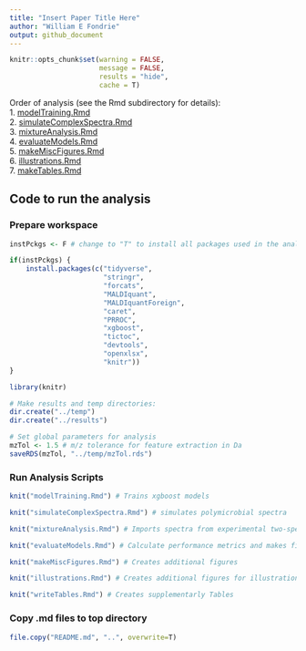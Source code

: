 ```yaml
---
title: "Insert Paper Title Here"
author: "William E Fondrie"
output: github_document
---
```


```r
knitr::opts_chunk$set(warning = FALSE, 
                      message = FALSE, 
                      results = "hide", 
                      cache = T)
```

Order of analysis (see the Rmd subdirectory for details):  
1. [modelTraining.Rmd]("Rmd/modelTraining.md")  
2. [simulateComplexSpectra.Rmd]("Rmd/simulateComplexSpectra.md")  
3. [mixtureAnalysis.Rmd]("Rmd/mixtureAnalysis.md")  
4. [evaluateModels.Rmd]("Rmd/evaluateModels.md")    
5. [makeMiscFigures.Rmd]("Rmd/makeMiscFigures.md")  
6. [illustrations.Rmd]("Rmd/illustrations.md")  
7. [makeTables.Rmd]("Rmd/makeTables.md")

## Code to run the analysis  
### Prepare workspace
```r
instPckgs <- F # change to "T" to install all packages used in the analyses

if(instPckgs) {
    install.packages(c("tidyverse",
                       "stringr",
                       "forcats",
                       "MALDIquant",
                       "MALDIquantForeign",
                       "caret",
                       "PRROC",
                       "xgboost",
                       "tictoc",
                       "devtools",
                       "openxlsx",
                       "knitr"))
}

library(knitr)

# Make results and temp directories:
dir.create("../temp")
dir.create("../results")

# Set global parameters for analysis
mzTol <- 1.5 # m/z tolerance for feature extraction in Da
saveRDS(mzTol, "../temp/mzTol.rds")
```

### Run Analysis Scripts  
```r
knit("modelTraining.Rmd") # Trains xgboost models
```

```r
knit("simulateComplexSpectra.Rmd") # simulates polymicrobial spectra
```

```r
knit("mixtureAnalysis.Rmd") # Imports spectra from experimental two-species mixtures
```

```r
knit("evaluateModels.Rmd") # Calculate performance metrics and makes figures
```

```r
knit("makeMiscFigures.Rmd") # Creates additional figures
```

```r
knit("illustrations.Rmd") # Creates additional figures for illustrations
```

```r
knit("writeTables.Rmd") # Creates supplementarly Tables
```

### Copy .md files to top directory  
```r
file.copy("README.md", "..", overwrite=T)
```






